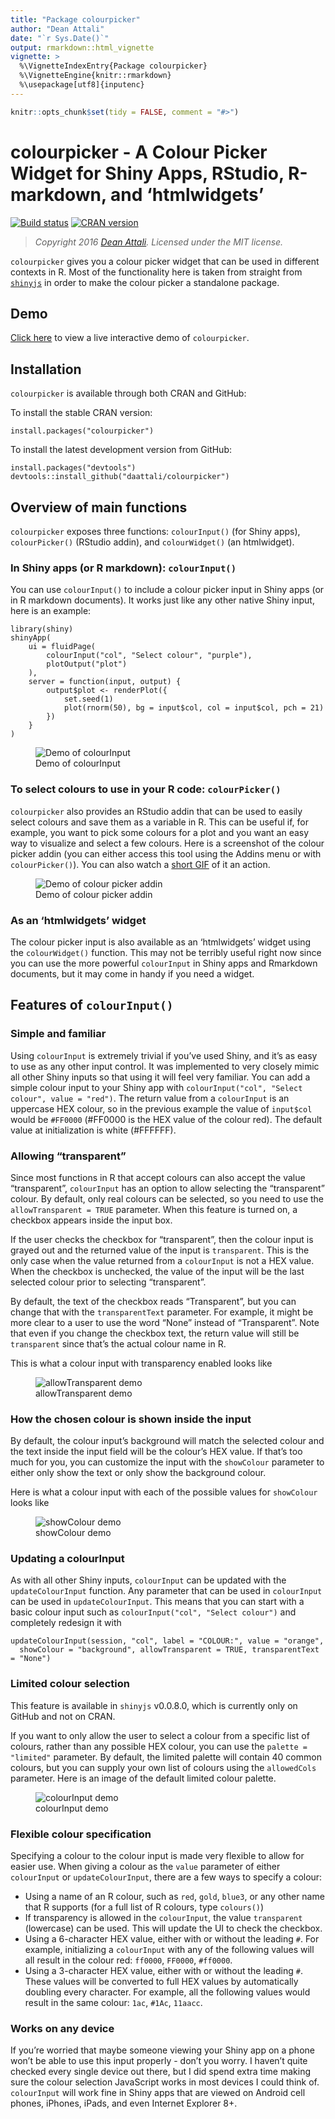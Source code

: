 ---
title: "Package colourpicker"
author: "Dean Attali"
date: "`r Sys.Date()`"
output: rmarkdown::html_vignette
vignette: >
  %\VignetteIndexEntry{Package colourpicker}
  %\VignetteEngine{knitr::rmarkdown}
  %\usepackage[utf8]{inputenc}
---

```{r setup, echo = FALSE, message = FALSE}
knitr::opts_chunk$set(tidy = FALSE, comment = "#>")
```


# colourpicker - A Colour Picker Widget for Shiny Apps, RStudio, R-markdown, and 'htmlwidgets'

[![Build status](https://travis-ci.org/daattali/colourpicker.svg?branch=master)](https://travis-ci.org/daattali/colourpicker) [![CRAN version](http://www.r-pkg.org/badges/version/colourpicker)](https://cran.r-project.org/package=colourpicker)

> *Copyright 2016 [Dean Attali](http://deanattali.com). Licensed under the MIT license.*

`colourpicker` gives you a colour picker widget that can be used in different contexts in R. Most of the functionality here is taken from straight from [`shinyjs`](https://github.com/daattali/shinyjs) in order to make the colour picker a standalone package.

## Demo

[Click here](http://daattali.com/shiny/colourInput/) to view a live
interactive demo of `colourpicker`.

## Installation

`colourpicker` is available through both CRAN and GitHub:

To install the stable CRAN version:

```
install.packages("colourpicker")
```

To install the latest development version from GitHub:

```
install.packages("devtools")
devtools::install_github("daattali/colourpicker")
```

## Overview of main functions

`colourpicker` exposes three functions: `colourInput()` (for Shiny apps), `colourPicker()` (RStudio addin), and `colourWidget()` (an htmlwidget).

### In Shiny apps (or R markdown): `colourInput()`

You can use `colourInput()` to include a colour picker input in Shiny apps (or in R markdown documents). It works just like any other native Shiny input, here is an example:

```
library(shiny)
shinyApp(
    ui = fluidPage(
        colourInput("col", "Select colour", "purple"),
        plotOutput("plot")
    ),
    server = function(input, output) {
        output$plot <- renderPlot({
            set.seed(1)
            plot(rnorm(50), bg = input$col, col = input$col, pch = 21)
        })
    }
)
```

![Demo of colourInput](../inst/img/colourinput.png)

### To select colours to use in your R code: `colourPicker()`

`colourpicker` also provides an RStudio addin that can be used to easily select colours and save them as a variable in R. This can be useful if, for example, you want to pick some colours for a plot and you want an easy way to visualize and select a few colours. Here is a screenshot of the colour picker addin (you can either access this tool using the Addins menu or with `colourPicker()`). You can also watch a [short GIF](../inst/img/colourPickerGadget.gif) of it an action.

![Demo of colour picker addin](../inst/img/colourpickerscrnshot.png)

### As an 'htmlwidgets' widget

The colour picker input is also available as an 'htmlwidgets' widget using the `colourWidget()` function. This may not be terribly useful right now since you can use the more powerful `colourInput` in Shiny apps and Rmarkdown documents, but it may come in handy if you need a widget. 

## Features of `colourInput()`

### Simple and familiar

Using `colourInput` is extremely trivial if you've used Shiny, and it's as easy to use as any other input control.  It was implemented to very closely mimic all other Shiny inputs so that using it will feel very familiar. You can add a simple colour input to your Shiny app with `colourInput("col", "Select colour", value = "red")`. The return value from a `colourInput` is an uppercase HEX colour, so in the previous example the value of `input$col` would be `#FF0000` (#FF0000 is the HEX value of the colour red). The default value at initialization is white (#FFFFFF).

### Allowing "transparent"

Since most functions in R that accept colours can also accept the value "transparent", `colourInput` has an option to allow selecting the "transparent" colour. By default, only real colours can be selected, so you need to use the `allowTransparent = TRUE` parameter. When this feature is turned on, a checkbox appears inside the input box.

If the user checks the checkbox for "transparent", then the colour input is grayed out and the returned value of the input is `transparent`. This is the only case when the value returned from a `colourInput` is not a HEX value. When the checkbox is unchecked, the value of the input will be the last selected colour prior to selecting "transparent".

By default, the text of the checkbox reads "Transparent", but you can change that with the `transparentText` parameter. For example, it might be more clear to a user to use the word "None" instead of "Transparent". Note that even if you change the checkbox text, the return value will still be `transparent` since that's the actual colour name in R.

This is what a colour input with transparency enabled looks like

![allowTransparent demo](../inst/img/allowTransparent.png)

### How the chosen colour is shown inside the input

By default, the colour input's background will match the selected colour and the text inside the input field will be the colour's HEX value. If that's too much for you, you can customize the input with the `showColour` parameter to either only show the text or only show the background colour.

Here is what a colour input with each of the possible values for `showColour` looks like

![showColour demo](../inst/img/showColour.png)

### Updating a colourInput

As with all other Shiny inputs, `colourInput` can be updated with the `updateColourInput` function.  Any parameter that can be used in `colourInput` can be used in `updateColourInput`. This means that you can start with a basic colour input such as `colourInput("col", "Select colour")` and completely redesign it with

```
updateColourInput(session, "col", label = "COLOUR:", value = "orange",
  showColour = "background", allowTransparent = TRUE, transparentText = "None")
```

### Limited colour selection

This feature is available in `shinyjs` v0.0.8.0, which is currently only on GitHub and not on CRAN.

If you want to only allow the user to select a colour from a specific list of colours, rather than any possible HEX colour, you can use the `palette = "limited"` parameter.  By default, the limited palette will contain 40 common colours, but you can supply your own list of colours using the `allowedCols` parameter. Here is an image of the default limited colour palette.

![colourInput demo](../inst/img/limited-palette.png)

### Flexible colour specification

Specifying a colour to the colour input is made very flexible to allow for easier use. When giving a colour as the `value` parameter of either `colourInput` or `updateColourInput`, there are a few ways to specify a colour:

- Using a name of an R colour, such as `red`, `gold`, `blue3`, or any other name that R supports (for a full list of R colours, type `colours()`)
- If transparency is allowed in the `colourInput`, the value `transparent` (lowercase) can be used. This will update the UI to check the checkbox.
- Using a 6-character HEX value, either with or without the leading `#`.  For example, initializing a `colourInput` with any of the following values will all result in the colour red: `ff0000`, `FF0000`, `#ff0000`.
- Using a 3-character HEX value, either with or without the leading `#`. These values will be converted to full HEX values by automatically doubling every character. For example, all the following values would result in the same colour: `1ac`, `#1Ac`, `11aacc`.

### Works on any device

If you're worried that maybe someone viewing your Shiny app on a phone won't be able to use this input properly - don't you worry. I haven't quite checked every single device out there, but I did spend extra time making sure the colour selection JavaScript works in most devices I could think of. `colourInput` will work fine in Shiny apps that are viewed on Android cell phones, iPhones, iPads, and even Internet Explorer 8+.
